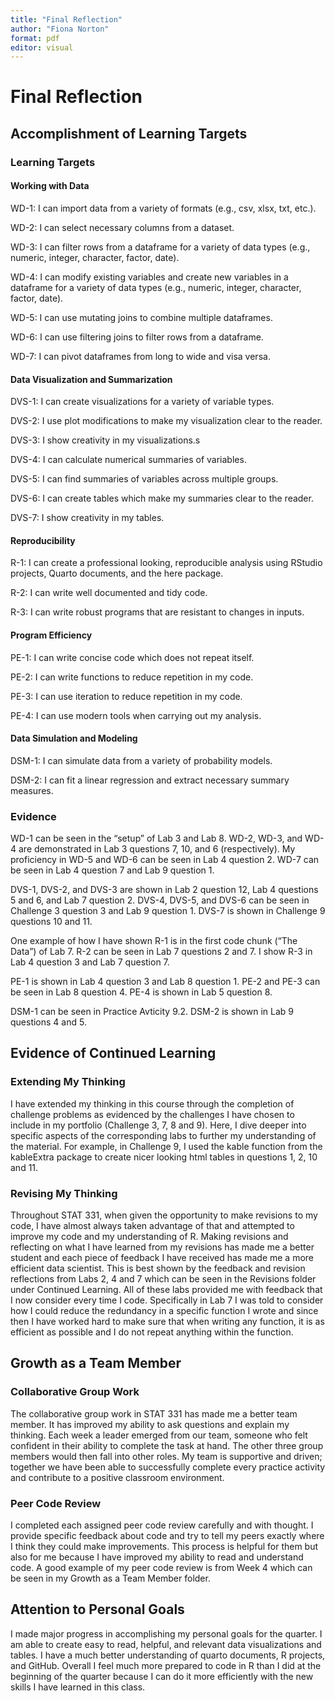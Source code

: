 ```yaml
---
title: "Final Reflection"
author: "Fiona Norton"
format: pdf
editor: visual
---
```


# Final Reflection

## Accomplishment of Learning Targets

### Learning Targets

#### Working with Data

WD-1: I can import data from a variety of formats (e.g., csv, xlsx, txt, etc.). 

WD-2: I can select necessary columns from a dataset. 

WD-3: I can filter rows from a dataframe for a variety of data types (e.g., numeric, integer, character, factor, date). 

WD-4: I can modify existing variables and create new variables in a dataframe for a variety of data types (e.g., numeric, integer, character, factor, date). 

WD-5: I can use mutating joins to combine multiple dataframes. 

WD-6: I can use filtering joins to filter rows from a dataframe. 

WD-7: I can pivot dataframes from long to wide and visa versa.

#### Data Visualization and Summarization

DVS-1: I can create visualizations for a variety of variable types. 

DVS-2: I use plot modifications to make my visualization clear to the reader. 

DVS-3: I show creativity in my visualizations.s

DVS-4: I can calculate numerical summaries of variables. 

DVS-5: I can find summaries of variables across multiple groups. 

DVS-6: I can create tables which make my summaries clear to the reader. 

DVS-7: I show creativity in my tables.

#### Reproducibility

R-1: I can create a professional looking, reproducible analysis using RStudio projects, Quarto documents, and the here package. 

R-2: I can write well documented and tidy code. 

R-3: I can write robust programs that are resistant to changes in inputs.

#### Program Efficiency

PE-1: I can write concise code which does not repeat itself. 

PE-2: I can write functions to reduce repetition in my code. 

PE-3: I can use iteration to reduce repetition in my code. 

PE-4: I can use modern tools when carrying out my analysis.

#### Data Simulation and Modeling 

DSM-1: I can simulate data from a variety of probability models. 

DSM-2: I can fit a linear regression and extract necessary summary measures.

### Evidence

WD-1 can be seen in the "setup" of Lab 3 and Lab 8. WD-2, WD-3, and WD-4 are demonstrated in Lab 3 questions 7, 10, and 6 (respectively). My proficiency in WD-5 and WD-6 can be seen in Lab 4 question 2. WD-7 can be seen in Lab 4 question 7 and Lab 9 question 1.

DVS-1, DVS-2, and DVS-3 are shown in Lab 2 question 12, Lab 4 questions 5 and 6, and Lab 7 question 2. DVS-4, DVS-5, and DVS-6 can be seen in Challenge 3 question 3 and Lab 9 question 1. DVS-7 is shown in Challenge 9 questions 10 and 11.

One example of how I have shown R-1 is in the first code chunk ("The Data") of Lab 7. R-2 can be seen in Lab 7 questions 2 and 7. I show R-3 in Lab 4 question 3 and Lab 7 question 7.

PE-1 is shown in Lab 4 question 3 and Lab 8 question 1. PE-2 and PE-3 can be seen in Lab 8 question 4. PE-4 is shown in Lab 5 question 8.

DSM-1 can be seen in Practice Avticity 9.2. DSM-2 is shown in Lab 9 questions 4 and 5.

## Evidence of Continued Learning

### Extending My Thinking

I have extended my thinking in this course through the completion of challenge problems as evidenced by the challenges I have chosen to include in my portfolio (Challenge 3, 7, 8 and 9). Here, I dive deeper into specific aspects of the corresponding labs to further my understanding of the material. For example, in Challenge 9, I used the kable function from the kableExtra package to create nicer looking html tables in questions 1, 2, 10 and 11.

### Revising My Thinking

Throughout STAT 331, when given the opportunity to make revisions to my code, I have almost always taken advantage of that and attempted to improve my code and my understanding of R. Making revisions and reflecting on what I have learned from my revisions has made me a better student and each piece of feedback I have received has made me a more efficient data scientist. This is best shown by the feedback and revision reflections from Labs 2, 4 and 7 which can be seen in the Revisions folder under Continued Learning. All of these labs provided me with feedback that I now consider every time I code. Specifically in Lab 7 I was told to consider how I could reduce the redundancy in a specific function I wrote and since then I have worked hard to make sure that when writing any function, it is as efficient as possible and I do not repeat anything within the function.

## Growth as a Team Member

### Collaborative Group Work

The collaborative group work in STAT 331 has made me a better team member. It has improved my ability to ask questions and explain my thinking. Each week a leader emerged from our team, someone who felt confident in their ability to complete the task at hand. The other three group members would then fall into other roles. My team is supportive and driven; together we have been able to successfully complete every practice activity and contribute to a positive classroom environment.

### Peer Code Review

I completed each assigned peer code review carefully and with thought. I provide specific feedback about code and try to tell my peers exactly where I think they could make improvements. This process is helpful for them but also for me because I have improved my ability to read and understand code. A good example of my peer code review is from Week 4 which can be seen in my Growth as a Team Member folder.

## Attention to Personal Goals

I made major progress in accomplishing my personal goals for the quarter. I am able to create easy to read, helpful, and relevant data visualizations and tables. I have a much better understanding of quarto documents, R projects, and GitHub. Overall I feel much more prepared to code in R than I did at the beginning of the quarter because I can do it more efficiently with the new skills I have learned in this class.
